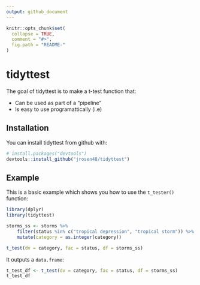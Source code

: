 ```yaml
---
output: github_document
---
```


<!-- README.md is generated from README.Rmd. Please edit that file -->

```r
knitr::opts_chunk$set(
  collapse = TRUE,
  comment = "#>",
  fig.path = "README-"
)
```

# tidyttest

The goal of tidyttest is to make a t-test function that:

- Can be used as part of a "pipeline"
- Is easy to use programattically (i.e)

## Installation

You can install tidyttest from github with:

```r
# install.packages("devtools")
devtools::install_github("jrosen48/tidyttest")
```

## Example

This is a basic example which shows you how to use the `t_tester()` function:

```r
library(dplyr)
library(tidyttest)

storms_ss <- storms %>% 
    filter(status %in% c("tropical depression", "tropical storm")) %>% 
    mutate(category = as.integer(category))

t_test(dv = category, fac = status, df = storms_ss)
```

It outputs a `data.frame`:

```r
t_test_df <- t_test(dv = category, fac = status, df = storms_ss)
t_test_df
```

